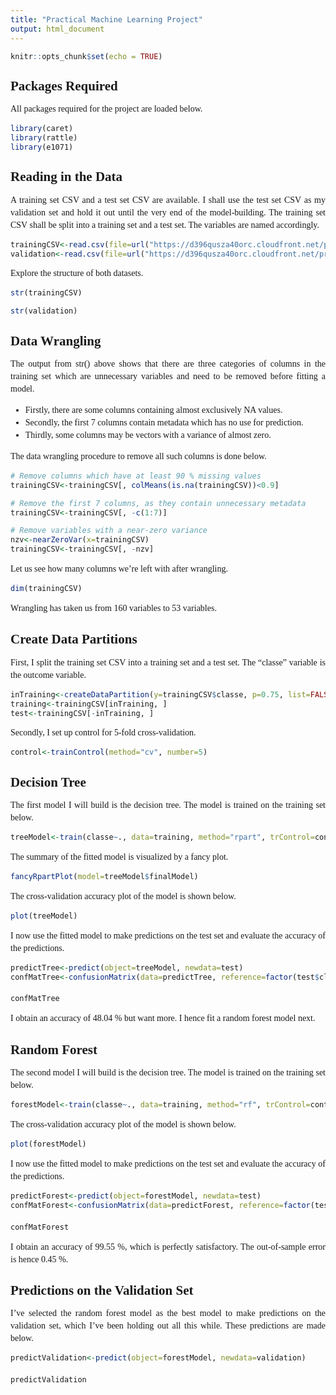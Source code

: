 ```yaml
---
title: "Practical Machine Learning Project"
output: html_document
---
```


<style type="text/css">
        body {
        font-family: "PT Sans"; 
        font-size: 14px; 
        font-style: normal; 
        font-variant: normal; 
        font-weight: 400; 
        line-height: 20px;
        text-align: justify;
        }
</style>

```r
knitr::opts_chunk$set(echo = TRUE)
```

## Packages Required

All packages required for the project are loaded below.

```r
library(caret)
library(rattle)
library(e1071)
```

## Reading in the Data

A training set CSV and a test set CSV are available. I shall use the test set CSV as my validation set and hold it out until the very end of the model-building. The training set CSV shall be split into a training set and a test set. The variables are named accordingly.

```r
trainingCSV<-read.csv(file=url("https://d396qusza40orc.cloudfront.net/predmachlearn/pml-training.csv"), header=TRUE)
validation<-read.csv(file=url("https://d396qusza40orc.cloudfront.net/predmachlearn/pml-testing.csv"), header=TRUE)
```

Explore the structure of both datasets.

```r
str(trainingCSV)
```

```r
str(validation)
```

## Data Wrangling

The output from str() above shows that there are three categories of columns in the training set which are unnecessary variables and need to be removed before fitting a model. 

* Firstly, there are some columns containing almost exclusively NA values. 
* Secondly, the first 7 columns contain metadata which has no use for prediction.
* Thirdly, some columns may be vectors with a variance of almost zero.  

The data wrangling procedure to remove all such columns is done below. 

```r
# Remove columns which have at least 90 % missing values
trainingCSV<-trainingCSV[, colMeans(is.na(trainingCSV))<0.9]
```

```r
# Remove the first 7 columns, as they contain unnecessary metadata
trainingCSV<-trainingCSV[, -c(1:7)]
```

```r
# Remove variables with a near-zero variance
nzv<-nearZeroVar(x=trainingCSV)
trainingCSV<-trainingCSV[, -nzv]
```

Let us see how many columns we're left with after wrangling.

```r
dim(trainingCSV)
```

Wrangling has taken us from 160 variables to 53 variables.

## Create Data Partitions

First, I split the training set CSV into a training set and a test set. The "classe" variable is the outcome variable.

```r
inTraining<-createDataPartition(y=trainingCSV$classe, p=0.75, list=FALSE)
training<-trainingCSV[inTraining, ]
test<-trainingCSV[-inTraining, ]
```

Secondly, I set up control for 5-fold cross-validation.

```r
control<-trainControl(method="cv", number=5)
```

## Decision Tree

The first model I will build is the decision tree. The model is trained on the training set below.

```r
treeModel<-train(classe~., data=training, method="rpart", trControl=control)
```

The summary of the fitted model is visualized by a fancy plot.

```r
fancyRpartPlot(model=treeModel$finalModel)
```

The cross-validation accuracy plot of the model is shown below.

```r
plot(treeModel)
```

I now use the fitted model to make predictions on the test set and evaluate the accuracy of the predictions.

```r
predictTree<-predict(object=treeModel, newdata=test)
confMatTree<-confusionMatrix(data=predictTree, reference=factor(test$classe))

confMatTree
```

I obtain an accuracy of 48.04 % but want more. I hence fit a random forest model next.

## Random Forest

The second model I will build is the decision tree. The model is trained on the training set below.

```r
forestModel<-train(classe~., data=training, method="rf", trControl=control)
```

The cross-validation accuracy plot of the model is shown below.

```r
plot(forestModel)
```

I now use the fitted model to make predictions on the test set and evaluate the accuracy of the predictions.

```r
predictForest<-predict(object=forestModel, newdata=test)
confMatForest<-confusionMatrix(data=predictForest, reference=factor(test$classe))

confMatForest
```

I obtain an accuracy of 99.55 %, which is perfectly satisfactory. The out-of-sample error is hence 0.45 %.

## Predictions on the Validation Set

I've selected the random forest model as the best model to make predictions on the validation set, which I've been holding out all this while. These predictions are made below.

```r
predictValidation<-predict(object=forestModel, newdata=validation)

predictValidation
```



